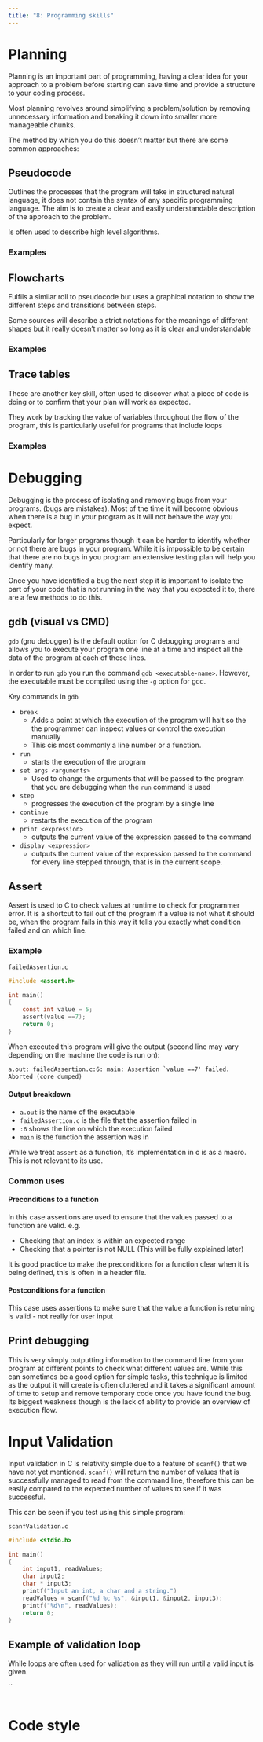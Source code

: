 ```yaml
---
title: "8: Programming skills"
---
```


# Planning
Planning is an important part of programming, having a clear idea for your approach to a problem before starting can save time and provide a structure to your coding process.

Most planning revolves around simplifying a problem/solution by removing unnecessary information and breaking it down into smaller more manageable chunks. 

The method by which you do this doesn't matter but there are some common approaches:

## Pseudocode
Outlines the processes that the program will take in structured natural language, it does not contain the syntax of any specific programming language. The aim is to create a clear and easily understandable description of the approach to the problem.

Is often used to describe high level algorithms.

### Examples

## Flowcharts
Fulfils a similar roll to pseudocode but uses a graphical notation to show the different steps and transitions between steps.

Some sources will describe a strict notations for the meanings of different shapes but it really doesn't matter so long as it is clear and understandable

### Examples

## Trace tables
These are another key skill, often used to discover what a piece of code is doing or to confirm that your plan will work as expected.

They work by tracking the value of variables throughout the flow of the program, this is particularly useful for programs that include loops

### Examples

# Debugging
Debugging is the process of isolating and removing bugs from your programs. (bugs are mistakes). Most of the time it will become obvious when there is a bug in your program as it will not behave the way you expect. 

Particularly for larger programs though it can be harder to identify whether or not there are bugs in your program. While it is impossible to be certain that there are no bugs in you program an extensive testing plan will help you identify many.

Once you have identified a bug the next step it is important to isolate the part of your code that is not running in the way that you expected it to, there are a few methods to do this.

## gdb (visual vs CMD)
`gdb` (gnu debugger) is the default option for C debugging programs and allows you to execute your program one line at a time and inspect all the data of the program at each of these lines.

In order to run `gdb` you run the command `gdb <executable-name>`. However, the executable must be compiled using the `-g` option for gcc.

Key commands in `gdb`  

- `break`
    - Adds a point at which the execution of the program will halt so the the programmer can inspect values or control the execution manually
    - This cis most commonly a line number or a function.
- `run`
    - starts the execution of the program
- `set args <arguments>`
    - Used to change the arguments that will be passed to the program that you are debugging when the `run` command is used
- `step`
    - progresses the execution of the program by a single line
- `continue`
    - restarts the execution of the program
- `print <expression>`
    - outputs the current value of the expression passed to the command 
- `display <expression>`
    - outputs the current value of the expression passed to the command for every line stepped through, that is in the current scope.

<!-- I feel like surely this should be explained in a lecture and this should just be a reference, maybe there should be an exercise to follow that requires this too? -->

<!-- TUI? user interface for gdb -->

## Assert
Assert is used to C to check values at runtime to check for programmer error. It is a shortcut to fail out of the program if a value is not what it should be, when the program fails in this way it tells you exactly what condition failed and on which line.

### Example
`failedAssertion.c`
``` c
#include <assert.h>

int main()
{
    const int value = 5;
    assert(value ==7);
    return 0;
}
```
When executed this program will give the output (second line may vary depending on the machine the code is run on):
``` default
a.out: failedAssertion.c:6: main: Assertion `value ==7' failed.
Aborted (core dumped)
```
#### Output breakdown
- `a.out` is the name of the executable
- `failedAssertion.c` is the file that the assertion failed in
- `:6` shows the line on which the execution failed
- `main` is the function the assertion was in

::: {.callout-note}
While we treat `assert` as a function, it's implementation in c is as a macro. This is not relevant to its use.
:::

### Common uses

#### Preconditions to a function
In this case assertions are used to ensure that the values passed to a function are valid. e.g.

- Checking that an index is within an expected range
- Checking that a pointer is not NULL (This will be fully explained later)

It is good practice to make the preconditions for a function clear when it is being defined, this is often in a header file.

#### Postconditions for a function
This case uses assertions to make sure that the value a function is returning is valid 
- not really for user input


## Print debugging
This is very simply outputting information to the command line from your program at different points to check what different values are. While this can sometimes be a good option for simple tasks, this technique is limited as the output it will create is often cluttered and it takes a significant amount of time to setup and remove temporary code once you have found the bug. Its biggest weakness though is the lack of ability to provide an overview of execution flow.

# Input Validation
Input validation in C is relativity simple due to a feature of `scanf()` that we have not yet mentioned. `scanf()` will return the number of values that is successfully managed to read from the command line, therefore this can be easily compared to the expected number of values to see if it was successful.

This can be seen if you test using this simple program:

`scanfValidation.c`
``` c
#include <stdio.h>

int main()
{
    int input1, readValues;
    char input2;
    char * input3;
    printf("Input an int, a char and a string.")
    readValues = scanf("%d %c %s", &input1, &input2, input3);
    printf("%d\n", readValues);
    return 0;
}
```

## Example of validation loop
While loops are often used for validation as they will run until a valid input is given.

``
``` c
```

# Code style